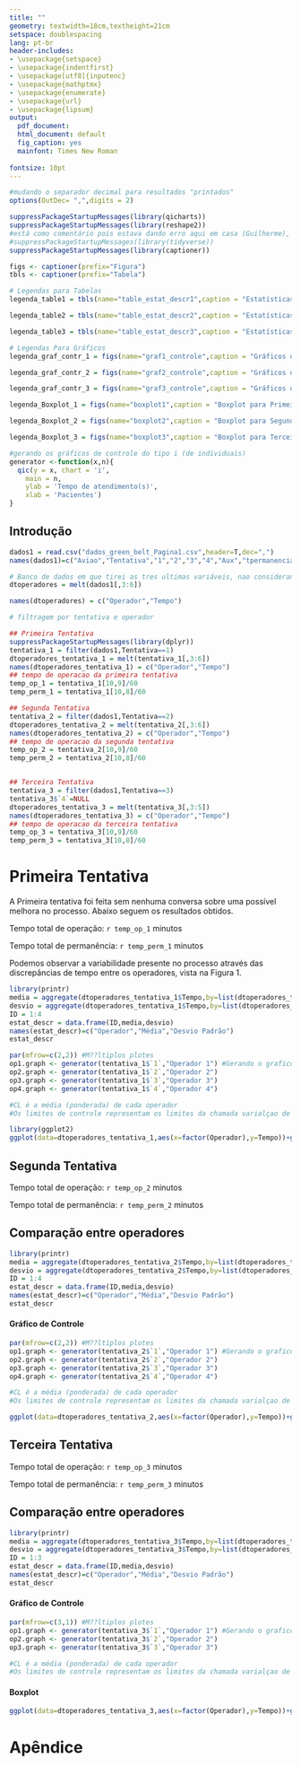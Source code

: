 ```yaml
---
title: ""
geometry: textwidth=18cm,textheight=21cm
setspace: doublespacing
lang: pt-br
header-includes:
- \usepackage{setspace}
- \usepackage{indentfirst}
- \usepackage[utf8]{inputenc}
- \usepackage{mathptmx}
- \usepackage{enumerate}
- \usepackage{url} 
- \usepackage{lipsum}
output:
  pdf_document:
  html_document: default
  fig_caption: yes
  mainfont: Times New Roman
  
fontsize: 10pt
---
```


\begin{titlepage}
\begin{center}
\thispagestyle{empty}
\begin{figure}[!htb]
\begin{center}
\begin{minipage}[b]{0.5\linewidth}
\begin{center}
\end{center}
\end{minipage}
\begin{minipage}[b]{0.7\linewidth}
\begin{center}
\vspace*{1cm}
 {\large \bf Universidade Estadual de Campinas\\[5pt]
Instituto de Matemática, Estatística e Computação Cientifica\\[3pt]
Departamento de Estatística}
\end{center}
\end{minipage}
\end{center}
\end{figure}
\vspace*{\stretch{1}}
\begin{center}
\vspace*{5cm}
{\huge \bf Relatório Tarefa 4 - ME610\\[7pt]}
\end{center}
\vspace*{\stretch{1}}
\begin{center}
\vspace*{4cm}
{\Large \bf Bruno Miranda Garcia  RA:148388 \\ Danilo Joanelli Silva Silveira  RA:145814 \\ Eliane Ramos de Siqueira  RA:155233 \\ Guilherme Pazian  RA:160323 \\ Henrique Capatto  RA:146406 \\ 	Mariana Racioni Gonçalves  RA:136907 \\ Murilo Salgado Razoli  RA:150987 \\
Wellington Takao Tanaka  RA:093259 \break
}\\[3pt]
{\large \bf Professor: Ademir José Petenate}\\[5pt]
\end{center}
\vspace*{\stretch{1}}
\vspace*{\stretch{1}}
\end{center}
\end{titlepage}

\onehalfspacing
\newpage

```r
#mudando o separador decimal para resultados "printados"
options(OutDec= ",",digits = 2)
```



```r
suppressPackageStartupMessages(library(qicharts))
suppressPackageStartupMessages(library(reshape2))
#está como comentário pois estava dando erro aqui em casa (Guilherme), então tem que chamar os pacotes um a um antes de usa-los.
#suppressPackageStartupMessages(library(tidyverse))
suppressPackageStartupMessages(library(captioner))
```

```r
figs <- captioner(prefix="Figura")
tbls <- captioner(prefix="Tabela")

# Legendas para Tabelas
legenda_table1 = tbls(name="table_estat_descr1",caption = "Estatísticas Descritivas para Primeira Tentativa")

legenda_table2 = tbls(name="table_estat_descr2",caption = "Estatísticas Descritivas para Segunda Tentativa")

legenda_table3 = tbls(name="table_estat_descr3",caption = "Estatísticas Descritivas para Terceira Tentativa")

# Legendas Para Gráficos
legenda_graf_contr_1 = figs(name="graf1_controle",caption = "Gráficos de Controle para Primeira Tentativa")

legenda_graf_contr_2 = figs(name="graf2_controle",caption = "Gráficos de Controle para Segunda Tentativa")

legenda_graf_contr_3 = figs(name="graf3_controle",caption = "Gráficos de Controle para Terceira Tentativa")

legenda_Boxplot_1 = figs(name="boxplot1",caption = "Boxplot para Primeira Tentativa")

legenda_Boxplot_2 = figs(name="boxplot2",caption = "Boxplot para Segunda Tentativa")

legenda_Boxplot_3 = figs(name="boxplot3",caption = "Boxplot para Terceira Tentativa")
```

```r
#gerando os gráficos de controle do tipo i (de individuais)
generator <-function(x,n){
  qic(y = x, chart = 'i',    
    main = n, 
    ylab = 'Tempo de atendimento(s)',
    xlab = 'Pacientes')
}

```

## Introdução

```r
dados1 = read.csv("dados_green_belt_Pagina1.csv",header=T,dec=",")
names(dados1)=c("Aviao","Tentativa","1","2","3","4","Aux","tpermanencia","Toperacao")

# Banco de dados em que tirei as tres ultimas variáveis, nao considerando tentativa, enm o aviao
dtoperadores = melt(dados1[,3:6])

names(dtoperadores) = c("Operador","Tempo")

# filtragem por tentativa e operador

## Primeira Tentativa
suppressPackageStartupMessages(library(dplyr))
tentativa_1 = filter(dados1,Tentativa==1)
dtoperadores_tentativa_1 = melt(tentativa_1[,3:6])
names(dtoperadores_tentativa_1) = c("Operador","Tempo")
## tempo de operacao da primeira tentativa
temp_op_1 = tentativa_1[10,9]/60
temp_perm_1 = tentativa_1[10,8]/60

## Segunda Tentativa
tentativa_2 = filter(dados1,Tentativa==2)
dtoperadores_tentativa_2 = melt(tentativa_2[,3:6])
names(dtoperadores_tentativa_2) = c("Operador","Tempo")
## tempo de operacao da segunda tentativa
temp_op_2 = tentativa_2[10,9]/60
temp_perm_2 = tentativa_2[10,8]/60


## Terceira Tentativa
tentativa_3 = filter(dados1,Tentativa==3)
tentativa_3$`4`=NULL
dtoperadores_tentativa_3 = melt(tentativa_3[,3:5])
names(dtoperadores_tentativa_3) = c("Operador","Tempo")
## tempo de operacao da terceira tentativa
temp_op_3 = tentativa_3[10,9]/60
temp_perm_3 = tentativa_3[10,8]/60

```


#  Primeira Tentativa 

A Primeira tentativa foi feita sem nenhuma conversa sobre uma possível melhora no processo. Abaixo seguem os resultados obtidos.

Tempo total de operação: `r temp_op_1` minutos

Tempo total de permanência: `r temp_perm_1` minutos

Podemos observar a variabilidade presente no processo através das discrepâncias de tempo entre os operadores, vista na Figura 1.



```r
library(printr)
media = aggregate(dtoperadores_tentativa_1$Tempo,by=list(dtoperadores_tentativa_1$Operador),mean)$x
desvio = aggregate(dtoperadores_tentativa_1$Tempo,by=list(dtoperadores_tentativa_1$Operador),sd)$x
ID = 1:4
estat_descr = data.frame(ID,media,desvio) 
names(estat_descr)=c("Operador","Média","Desvio Padrão")
estat_descr
```

\begin{center}
`r legenda_table1`
\end{center}

\newpage

```r
par(mfrow=c(2,2)) #M??ltiplos plotes 
op1.graph <- generator(tentativa_1$`1`,"Operador 1") #Gerando o grafico
op2.graph <- generator(tentativa_1$`2`,"Operador 2")
op3.graph <- generator(tentativa_1$`3`,"Operador 3")
op4.graph <- generator(tentativa_1$`4`,"Operador 4")

#CL é a média (ponderada) de cada operador
#Os limites de controle representam os limites da chamada varialçao de causa comum inerente ao processo.

```
\begin{center}
`r legenda_graf_contr_1`
\end{center}

```r
library(ggplot2)
ggplot(data=dtoperadores_tentativa_1,aes(x=factor(Operador),y=Tempo))+geom_boxplot(outlier.shape = 20, outlier.size =2.5,outlier.color ="red")+theme_bw()+xlab("Operador")
```

\begin{center}
`r legenda_Boxplot_1`
\end{center}


\newpage
## Segunda Tentativa

Tempo total de operação: `r temp_op_2` minutos

Tempo total de permanência: `r temp_perm_2` minutos

## Comparação entre operadores

```r
library(printr)
media = aggregate(dtoperadores_tentativa_2$Tempo,by=list(dtoperadores_tentativa_2$Operador),mean)$x
desvio = aggregate(dtoperadores_tentativa_2$Tempo,by=list(dtoperadores_tentativa_2$Operador),sd)$x
ID = 1:4
estat_descr = data.frame(ID,media,desvio) 
names(estat_descr)=c("Operador","Média","Desvio Padrão")
estat_descr
```



#### Gráfico de Controle

```r
par(mfrow=c(2,2)) #M??ltiplos plotes 
op1.graph <- generator(tentativa_2$`1`,"Operador 1") #Gerando o grafico
op2.graph <- generator(tentativa_2$`2`,"Operador 2")
op3.graph <- generator(tentativa_2$`3`,"Operador 3")
op4.graph <- generator(tentativa_2$`4`,"Operador 4")

#CL é a média (ponderada) de cada operador
#Os limites de controle representam os limites da chamada varialçao de causa comum inerente ao processo.

```


```r
ggplot(data=dtoperadores_tentativa_2,aes(x=factor(Operador),y=Tempo))+geom_boxplot(outlier.shape = 20, outlier.size =2,outlier.color ="red")+theme_bw()+xlab("Operador")
```

\newpage
## Terceira Tentativa

Tempo total de operação: `r temp_op_3` minutos

Tempo total de permanência: `r temp_perm_3` minutos

## Comparação entre operadores


```r
library(printr)
media = aggregate(dtoperadores_tentativa_3$Tempo,by=list(dtoperadores_tentativa_3$Operador),mean)$x
desvio = aggregate(dtoperadores_tentativa_3$Tempo,by=list(dtoperadores_tentativa_3$Operador),sd)$x
ID = 1:3
estat_descr = data.frame(ID,media,desvio) 
names(estat_descr)=c("Operador","Média","Desvio Padrão")
estat_descr
```


#### Gráfico de Controle

```r
par(mfrow=c(3,1)) #M??ltiplos plotes 
op1.graph <- generator(tentativa_3$`1`,"Operador 1") #Gerando o grafico
op2.graph <- generator(tentativa_3$`2`,"Operador 2")
op3.graph <- generator(tentativa_3$`3`,"Operador 3")

#CL é a média (ponderada) de cada operador
#Os limites de controle representam os limites da chamada varialçao de causa comum inerente ao processo.

```

#### Boxplot

```r
ggplot(data=dtoperadores_tentativa_3,aes(x=factor(Operador),y=Tempo))+geom_boxplot(outlier.shape = 20, outlier.size =2,outlier.color ="red")+theme_bw()+xlab("Operador")
```


# Apêndice


